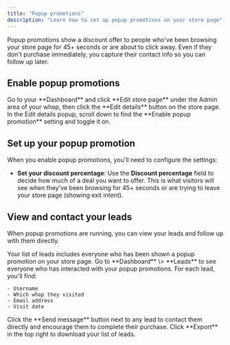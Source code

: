 ```yaml
---
title: "Popup promotions"
description: "Learn how to set up popup promotions on your store page"
---
```


Popup promotions show a discount offer to people who've been browsing your store page for 45\+ seconds or are about to click away. Even if they don't purchase immediately, you capture their contact info so you can follow up later.

## Enable popup promotions

<Steps>
  <Step title="Access your store settings" titleSize="h3">
    Go to your **Dashboard** and click **Edit store page** under the Admin area of your whop, then click the **Edit details** button on the store page.
  </Step>
  <Step title="Turn on popup promotions" titleSize="h3">
    In the Edit details popup, scroll down to find the **Enable popup promotion** setting and toggle it on.
  </Step>
</Steps>

## Set up your popup promotion

When you enable popup promotions, you'll need to configure the settings:

- **Set your discount percentage**: Use the **Discount percentage** field to decide how much of a deal you want to offer. This is what visitors will see when they've been browsing for 45\+ seconds or are trying to leave your store page (showing exit intent).

## View and contact your leads

When popup promotions are running, you can view your leads and follow up with them directly.

<Tip>
  Your list of leads includes everyone who has been shown a popup promotion on your store page. 
</Tip>

<Steps>
  <Step title="Check your leads" titleSize="h3">
    Go to **Dashboard** \> **Leads** to see everyone who has interacted with your popup promotions.
  </Step>
  <Step title="Review lead details" titleSize="h3">
    For each lead, you'll find:

    - Username
    - Which whop they visited
    - Email address
    - Visit date
  </Step>
  <Step title="Reach out to your leads" titleSize="h3">
    Click the **Send message** button next to any lead to contact them directly and encourage them to complete their purchase.
  </Step>
  <Step title="Export your data (optional)" titleSize="h3">
    Click **Export** in the top right to download your list of leads.
  </Step>
</Steps>